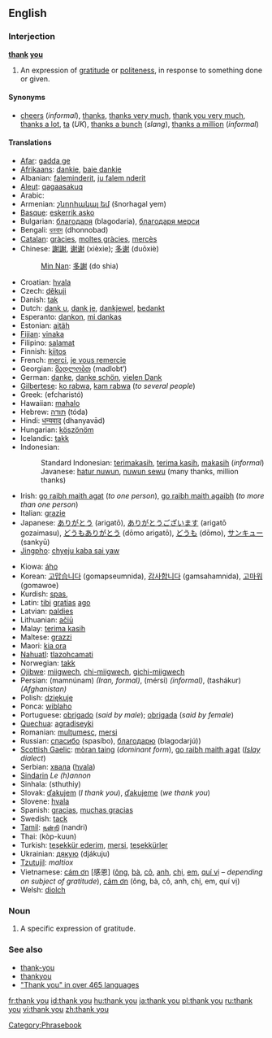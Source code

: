==English==

===Interjection===
'''[[thank]] [[you]]'''

# An expression of [[gratitude]] or [[politeness]], in response to something done or given.

====Synonyms====
*[[cheers]] (''informal''), [[thanks]], [[thanks very much]], [[thank you very much]], [[thanks a lot]], [[ta]] (''UK''), [[thanks a bunch]] (''slang''), [[thanks a million]] (''informal'')

====Translations====
{{top}}
*[[Afar]]: [[gadda ge]]
*[[Afrikaans]]: [[dankie]],  [[baie dankie]]
*Albanian: [[faleminderit]], [[ju falem nderit]]
*[[Aleut]]: [[qagaasakuq]]
*Arabic: {{ARchar|[[شكرا|شكرًا]]}} {{unicode|(šúkran)}}
*Armenian: [[շնորհակալ եմ]] (šnorhagal yem)
*[[Basque]]: [[eskerrik asko]]
*Bulgarian: [[благодаря]] (blagodaria), [[благодаря мерси]]
*Bengali: [[ধনবাদ]] (dhonnobad)
*[[Catalan]]: [[gràcies]], [[moltes gràcies]], [[mercès]]
*Chinese: [[謝謝]], [[谢谢]] (xièxie); [[多谢]] (duōxiè)
*:[[Min Nan]]: [[多謝]] (do shia)
*Croatian: [[hvala]]
*Czech: [[děkuji]]
*Danish: [[tak]]
*Dutch: [[dank u]], [[dank je]], [[dankjewel]], [[bedankt]]
*Esperanto: [[dankon]], [[mi dankas]]
*Estonian: [[aitäh]]
*[[Fijian]]: [[vinaka]]
*Filipino: [[salamat]]
*Finnish: [[kiitos]]
*French: [[merci]], [[je vous remercie]]
*Georgian: [[მადლობთ]] (madlobt‘)
*German: [[danke]], [[danke schön]], [[vielen Dank]]
*[[Gilbertese]]: [[ko rabwa]], [[kam rabwa]] (''to several people'')
*Greek: {{t+|el|ευχαριστώ||}} (efcharistó)
*Hawaiian: [[mahalo]]
*Hebrew: [[תודה]] (tóda)
*Hindi: [[धन्यवाद]] (dhanyavād)
*Hungarian: [[köszönöm]]
*Icelandic: [[takk]]
*Indonesian:
*:Standard Indonesian: [[terimakasih]], [[terima kasih]], [[terima kasih|makasih]] (''informal'')
*:Javanese: [[hatur nuwun]], [[nuwun sewu]] (many thanks, million thanks)
*Irish: [[go raibh maith agat]] (''to one person''), [[go raibh maith agaibh]] (''to more than one person'')
*Italian: [[grazie]]
*Japanese: [[ありがとう]] (arigatō), [[ありがとうございます]] (arigatō gozaimasu), [[どうもありがとう]] (dōmo arigatō), [[どうも]] (dōmo), [[サンキュー]] (sankyū)
*[[Jingpho]]: [[chyeju kaba sai yaw]]
{{mid}}
*Kiowa: [[áho]]
*Korean: [[고맙습니다]] (gomapseumnida), [[감사합니다]] (gamsahamnida), [[고마워]] (gomawoe)
*Kurdish: [[spas]], {{KUchar|[[سوپاس]]}}
*Latin: [[tibi]] [[gratia]]s [[ago]]
*Latvian: [[paldies]]
*Lithuanian: [[ačiū]]
*Malay: [[terima kasih]]
*Maltese: [[grazzi]]
*Maori: [[kia ora]]
*[[Nahuatl]]: [[tlazohcamati]]
*Norwegian: [[takk]]
*[[Ojibwe]]: [[miigwech]], [[chi-miigwech]], [[gichi-miigwech]]
*Persian: {{FAchar|[[ممنونم]]}} (mamnúnam) ''(Iran, formal)'', {{FAchar|[[مرسی]]}} (mérsi) ''(informal)'', {{FAchar|[[تشکر]]}} (tashákur) ''(Afghanistan)''
*Polish: [[dziękuję]]
*Ponca: [[wiblaho]]
*Portuguese: [[obrigado]] (''said by male''); [[obrigada]] (''said by female'')
*[[Quechua]]: [[agradiseyki]]
*Romanian: [[mulţumesc]], [[mersi]]
*Russian: [[спасибо]] (spasíbo), [[благодарю]] (blagodarjú))
*[[Scottish Gaelic]]: [[mòran taing]] (''dominant form''), [[go raibh maith agat]] (''[[w:Islay|Islay]] dialect'')
*Serbian: [[хвала]] ([[hvala]])
*[[Sindarin]] ''Le (h)annon''
*Sinhala: (sthuthiy)
*Slovak: [[ďakujem]] (''I thank you''), [[ďakujeme]] (''we thank you'')
*Slovene: [[hvala]]
*Spanish: [[gracias]], [[muchas gracias]]
*Swedish: [[tack]]
*[[Tamil]]: [[நன்றி]] (nandri)
*Thai: {{THchar|[[ขอบคุณ]]}} (kòp-kuun)
*Turkish: [[teşekkür ederim]], [[mersi]], [[teşekkürler]]
*Ukrainian: [[дякую]] (djákuju)
*[[Tzutujil]]: ''maltiox''
*Vietnamese: [[cám ơn]] [感恩] ([[ông]], [[bà#Vietnamese|bà]], [[cô#Vietnamese|cô]], [[anh#Vietnamese|anh]], [[chị]], [[em#Vietnamese|em]], [[quí vị]] &ndash; ''depending on subject of gratitude''), [[cảm ơn]] (ông, bà, cô, anh, chị, em, quí vị)
*Welsh: [[diolch]]
{{bottom}}

===Noun===
{{en-noun|sg=[[thank]] [[you]]}}

# A specific expression of gratitude.

===See also===
*[[thank-you]]<!-- when used asa descriptive adjective, as in ''a thank-you note''-->
*[[thankyou]]<!--(''nonstandard'')-->
*[http://www.elite.net/~runner/jennifers/thankyou.htm "Thank you" in over 465 languages]

[[Category:Phrasebook]]

[[fr:thank you]]
[[id:thank you]]
[[hu:thank you]]
[[ja:thank you]]
[[pl:thank you]]
[[ru:thank you]]
[[vi:thank you]]
[[zh:thank you]]